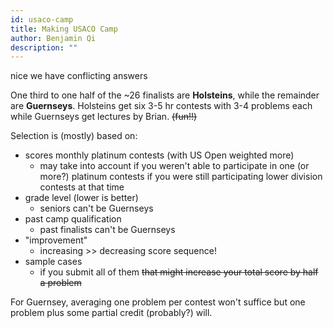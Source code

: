 ```yaml
---
id: usaco-camp
title: Making USACO Camp
author: Benjamin Qi
description: ""
---
```


<resources>
	<resource source="Quora" title="What is it like to attend USACO Camp?" url="https://www.quora.com/What-is-it-like-to-attend-the-USACO-training-camp"> </resource>
	<resource source="Quora"  title="How do I get into USACO Camp?" url="https://www.quora.com/How-do-I-get-into-the-USACO-training-camp"></resource>
	<resource source="Quora"  title="Is USACO Training Progress used in the selection of USACO Finalists?" url="https://www.quora.com/Is-progress-in-the-USACO-Training-Gateway-used-in-the-selection-of-USACO-finalists">nice we have conflicting answers</resource>
</resources>

One third to one half of the \~26 finalists are **Holsteins**, while the remainder are **Guernseys**. Holsteins get six 3-5 hr contests with 3-4 problems each while Guernseys get lectures by Brian. ~~(fun!!)~~

Selection is (mostly) based on:

  - scores monthly platinum contests (with US Open weighted more)
    - may take into account if you weren't able to participate in one (or more?) platinum contests if you were still participating lower division contests at that time
  - grade level (lower is better)
    - seniors can't be Guernseys
  - past camp qualification
    - past finalists can't be Guernseys
  - "improvement"
    - increasing >> decreasing score sequence!
  - sample cases
    - if you submit all of them ~~that might increase your total score by half a problem~~

For Guernsey, averaging one problem per contest won't suffice but one problem plus some partial credit (probably?) will.
